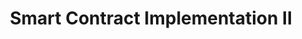 ---
title: Smart Contract Implementation II
description: 
slug: /cso-smart-contract-implementation-part-2
---